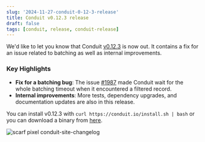 ```yaml
---
slug: '2024-11-27-conduit-0-12-3-release'
title: Conduit v0.12.3 release
draft: false
tags: [conduit, release, conduit-release]
---
```


We'd like to let you know that
Conduit [v0.12.3](https://github.com/ConduitIO/conduit/releases/tag/v0.12.3) is
now out. It contains a fix for an issue related to batching as well as internal
improvements. 

<!--truncate-->

### Key Highlights

- **Fix for a batching bug**: The
  issue [#1987](https://github.com/ConduitIO/conduit/pull/1987) made Conduit
  wait for the whole batching timeout when it encountered a filtered record.
- **Internal improvements**: More tests, dependency upgrades, and documentation
  updates are also in this release.

You can install v0.12.3 with `curl https://conduit.io/install.sh | bash` or you
can download a binary
from [here](https://github.com/ConduitIO/conduit/releases/tag/v0.12.3).

![scarf pixel conduit-site-changelog](https://static.scarf.sh/a.png?x-pxid=b43cda70-9a98-4938-8857-471cc05e99c5)
